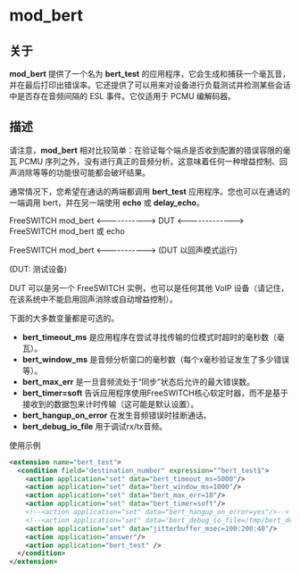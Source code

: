 # mod_bert

## 关于

**mod\_bert** 提供了一个名为 **bert\_test** 的应用程序，它会生成和捕获一个毫瓦音，并在最后打印出错误率。它还提供了可以用来对设备进行负载测试并检测某些会话中是否存在音频间隔的 ESL 事件。它仅适用于 PCMU 编解码器。

## 描述

请注意，**mod\_bert** 相对比较简单：在验证每个端点是否收到配置的错误容限的毫瓦 PCMU 序列之外，没有进行真正的音频分析。这意味着任何一种增益控制、回声消除等等的功能很可能都会破坏结果。

通常情况下，您希望在通话的两端都调用 **bert\_test** 应用程序。您也可以在通话的一端调用 bert，并在另一端使用 **echo** 或 **delay\_echo**。

FreeSWITCH mod\_bert &lt;-----------> DUT &lt;-------------> FreeSWITCH mod\_bert 或 echo

FreeSWITCH mod\_bert &lt;-----------> (DUT 以回声模式运行)

(DUT: 测试设备)

DUT 可以是另一个 FreeSWITCH 实例，也可以是任何其他 VoIP 设备（请记住，在该系统中不能启用回声消除或自动增益控制）。

下面的大多数变量都是可选的。

* **bert\_timeout\_ms** 是应用程序在尝试寻找传输的位模式时超时的毫秒数（毫瓦）。
* **bert\_window\_ms** 是音频分析窗口的毫秒数（每个x毫秒验证发生了多少错误等）。
* **bert\_max\_err** 是一旦音频流处于“同步”状态后允许的最大错误数。
* **bert\_timer=soft** 告诉应用程序使用FreeSWITCH核心软定时器，而不是基于接收到的数据包来计时传输（这可能是默认设置）。
* **bert\_hangup\_on\_error** 在发生音频错误时挂断通话。
* **bert\_debug\_io\_file** 用于调试rx/tx音频。

使用示例

```xml
<extension name="bert_test">
  <condition field="destination_number" expression="^bert_test$">
    <action application="set" data="bert_timeout_ms=5000"/>
    <action application="set" data="bert_window_ms=1000"/>
    <action application="set" data="bert_max_err=10"/>
    <action application="set" data="bert_timer=soft"/>
    <!--<action application="set" data="bert_hangup_on_error=yes"/>-->
    <!--<action application="set" data="bert_debug_io_file=/tmp/bert_debug_${uuid}"/>-->
    <action application="set" data="jitterbuffer_msec=100:200:40"/>
    <action application="answer"/>
    <action application="bert_test" />
  </condition>
</extension>
```
